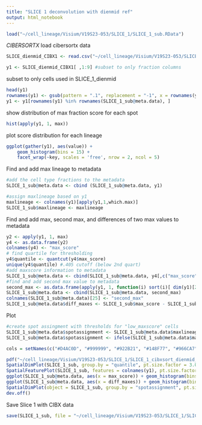 ```yaml
---
title: "SLICE 1 deconvolution with dienmid ref"
output: html_notebook
---
```


```r
load("~/cell_lineage/Visium/V19S23-053/SLICE_1/SLICE_1_sub.RData")
```

*CIBERSORTX*
load cibersortx data

```r
SLICE_dienmid_CIBX1 <- read.csv("~/cell_lineage/Visium/V19S23-053/SLICE_1/archived_SLICE1_cibersort_outputs/CIBERSORTx_Job12_SCT_SLICE1_dienmid_Results.csv", row.names = 1, header = TRUE)

y1 <- SLICE_dienmid_CIBX1[ ,1:9] #subset to only fraction columns
```

subset to only cells used in SLICE_1_dienmid
```r
head(y1)
rownames(y1) <- gsub(pattern = ".1", replacement = "-1", x = rownames(y1)) #replace .1 with -1 to match
y1 <- y1[rownames(y1) %in% rownames(SLICE_1_sub@meta.data), ]
```

show distribution of max fraction score for each spot
```r
hist(apply(y1, 1, max))
```

plot score distribution for each lineage
```r
ggplot(gather(y1), aes(value)) + 
    geom_histogram(bins = 15) + 
    facet_wrap(~key, scales = 'free', nrow = 2, ncol = 5)
```

Find and add max lineage to metadata
```r
#add the cell type fractions to the metadata
SLICE_1_sub@meta.data <- cbind (SLICE_1_sub@meta.data, y1)

#assign maxlineage based on y1
maxlineage <- colnames(y1)[apply(y1,1,which.max)]
SLICE_1_sub$maxlineage <- maxlineage
```

Find and add max, second max, and differences of two max values to metadata
```r
y2 <- apply(y1, 1, max)
y4 <- as.data.frame(y2)
colnames(y4) <- "max_score"
# find quartile for thresholding
y4$quantile <- quantcut(y4$max_score)
unique(y4$quantile) #.405 cutoff (below 2nd quart)
#add maxscore information to metadata
SLICE_1_sub@meta.data <- cbind(SLICE_1_sub@meta.data, y4[,c("max_score", "quantile")])
#find and add second max value to metadata
second_max <- as.data.frame(apply(y1, 1, function(i) sort(i)[ dim(y1)[2]-1]))
SLICE_1_sub@meta.data <- cbind(SLICE_1_sub@meta.data, second_max)
colnames(SLICE_1_sub@meta.data)[25] <- "second_max" 
SLICE_1_sub@meta.data$diff_maxes <- SLICE_1_sub$max_score - SLICE_1_sub$second_max
```

Plot
```r
#create spot assingment with thresholds for "low_maxscore" cells
SLICE_1_sub@meta.data$spotassignment <- SLICE_1_sub@meta.data$maxlineage
SLICE_1_sub@meta.data$spotassignment <- ifelse(SLICE_1_sub@meta.data$max_score < 0.405, yes = "low_maxscore", no = SLICE_1_sub@meta.data$maxlineage)

cols = setNames(c("#D4AC0D", "#999999", "#922B21", "#148F77", "#966CA7", "#212F3C", "#CFCFCF", "#F1C40F"), c("pns", "low_maxscore", "tel", "hind", "dien.mid", "epi", "mesen", "retina"))

pdf("~/cell_lineage/Visium/V19S23-053/SLICE_1/SLICE_1_cibxsort_dienmid_plots.pdf")
SpatialDimPlot(SLICE_1_sub, group.by = "quantile", pt.size.factor = 3.0, stroke = 0.5) + scale_fill_brewer(palette="Reds")
SpatialFeaturePlot(SLICE_1_sub, features = colnames(y1), pt.size.factor = 3.0, stroke = 0.5, ncol = 5)
ggplot(SLICE_1_sub@meta.data, aes(x = max_score)) + geom_histogram(bins = 20) + ggtitle("Histogram of Max Scores")
ggplot(SLICE_1_sub@meta.data, aes(x = diff_maxes)) + geom_histogram(bins = 20) + ggtitle("Histogram of Difference between Max Score and Second Max Score")
SpatialDimPlot(object = SLICE_1_sub, group.by = "spotassignment", pt.size.factor = 3, stroke = 1) + scale_fill_manual(values = cols)
dev.off()
```

Save Slice 1 with CIBX data
```r
save(SLICE_1_sub, file = "~/cell_lineage/Visium/V19S23-053/SLICE_1/SLICE_1_dienmidcibx_.RData")
```

